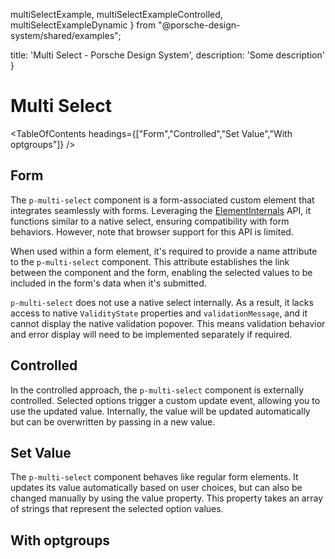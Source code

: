   multiSelectExample,
  multiSelectExampleControlled,
  multiSelectExampleDynamic
} from "@porsche-design-system/shared/examples";

  title: 'Multi Select - Porsche Design System',
  description: 'Some description'
}

# Multi Select <ComponentStatus tagName="p-multi-select"></ComponentStatus>

<TableOfContents headings={["Form","Controlled","Set Value","With optgroups"]} />

## Form

The `p-multi-select` component is a form-associated custom element that integrates seamlessly with forms. Leveraging the
[ElementInternals](https://developer.mozilla.org/en-US/docs/Web/API/ElementInternals) API, it functions similar to a
native select, ensuring compatibility with form behaviors. However, note that browser support for this API is limited.

When used within a form element, it's required to provide a name attribute to the `p-multi-select` component. This
attribute establishes the link between the component and the form, enabling the selected values to be included in the
form's data when it's submitted.

<Notification heading="Attention" heading-tag="h2" state="warning">
  <code>p-multi-select</code> does not use a native select internally. As a result, it lacks access to native <code>ValidityState</code>
  properties and <code>validationMessage</code>, and it cannot display the native validation popover. This means validation behavior
  and error display will need to be implemented separately if required.
</Notification>

<ComponentExample codeSample={multiSelectExample} />

## Controlled

In the controlled approach, the `p-multi-select` component is externally controlled. Selected options trigger a custom
update event, allowing you to use the updated value. Internally, the value will be updated automatically but can be
overwritten by passing in a new value.

<ComponentExample codeSample={multiSelectExampleControlled} />

## Set Value

The `p-multi-select` component behaves like regular form elements. It updates its value automatically based on user
choices, but can also be changed manually by using the value property. This property takes an array of strings that
represent the selected option values.

<ComponentExample codeSample={multiSelectExampleDynamic} />

## With optgroups

<ComponentStory story={multiSelectStoryOptgroup} />
